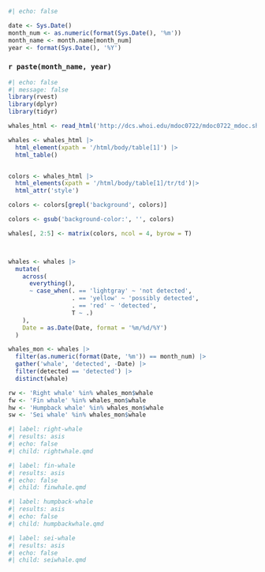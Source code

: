 
```r
#| echo: false

date <- Sys.Date()
month_num <- as.numeric(format(Sys.Date(), '%m'))
month_name <- month.name[month_num]
year <- format(Sys.Date(), '%Y')
```


###  `r paste(month_name, year)`
```r
#| echo: false
#| message: false
library(rvest)
library(dplyr)
library(tidyr)

whales_html <- read_html('http://dcs.whoi.edu/mdoc0722/mdoc0722_mdoc.shtml') 

whales <- whales_html |> 
  html_element(xpath = '/html/body/table[1]') |> 
  html_table()


colors <- whales_html |> 
  html_elements(xpath = '/html/body/table[1]/tr/td')|> 
  html_attr('style')

colors <- colors[grepl('background', colors)]

colors <- gsub('background-color:', '', colors)

whales[, 2:5] <- matrix(colors, ncol = 4, byrow = T)



whales <- whales |>
  mutate(
    across(
      everything(),
      ~ case_when(. == 'lightgray' ~ 'not detected',
                  . == 'yellow' ~ 'possibly detected',
                  . == 'red' ~ 'detected',
                  T ~ .)
    ),
    Date = as.Date(Date, format = '%m/%d/%Y')
  )

whales_mon <- whales |>
  filter(as.numeric(format(Date, '%m')) == month_num) |> 
  gather('whale', 'detected', -Date) |>
  filter(detected == 'detected') |>
  distinct(whale)

rw <- 'Right whale' %in% whales_mon$whale
fw <- 'Fin whale' %in% whales_mon$whale
hw <- 'Humpback whale' %in% whales_mon$whale
sw <- 'Sei whale' %in% whales_mon$whale
```

```r
#| label: right-whale
#| results: asis
#| echo: false
#| child: rightwhale.qmd
```

```r
#| label: fin-whale
#| results: asis
#| echo: false
#| child: finwhale.qmd
```

```r
#| label: humpback-whale
#| results: asis
#| echo: false
#| child: humpbackwhale.qmd
```

```r
#| label: sei-whale
#| results: asis
#| echo: false
#| child: seiwhale.qmd
```
